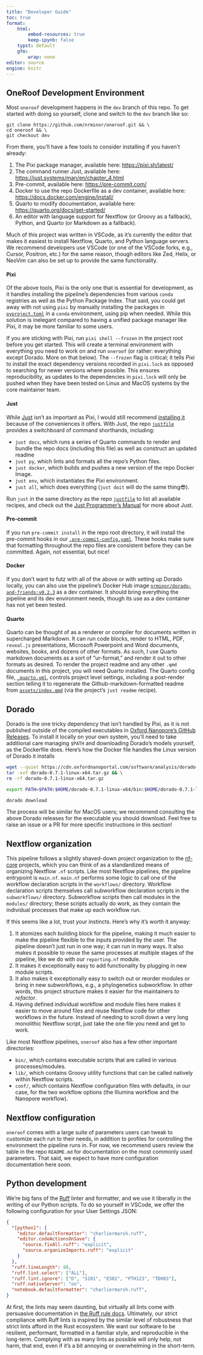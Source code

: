 ```yaml
---
title: "Developer Guide"
toc: true
format:
    html:
        embed-resources: true
        keep-ipynb: false
    typst: default
    gfm:
        wrap: none
editor: source
engine: knitr
---
```


## OneRoof Development Environment

Most `oneroof` development happens in the `dev` branch of this repo. To get started with doing so yourself, clone and switch to the `dev` branch like so:

```
git clone https://github.com/nrminor/oneroof.git && \
cd oneroof && \
git checkout dev
```

From there, you'll have a few tools to consider installing if you haven't already:

1. The Pixi package manager, available here: [https://pixi.sh/latest/](https://pixi.sh/latest/)
2. The command runner Just, available here: [https://just.systems/man/en/chapter_4.html](https://just.systems/man/en/chapter_4.html)
3. Pre-commit, available here: [https://pre-commit.com/](https://pre-commit.com/)
4. Docker to use the repo Dockerfile as a dev container, available here: [https://docs.docker.com/engine/install/](https://docs.docker.com/engine/install/)
5. Quarto to modify documentation, available here: [https://quarto.org/docs/get-started/](https://quarto.org/docs/get-started/)
6. An editor with language support for Nextflow (or Groovy as a fallback), Python, and Quarto (or Markdown as a fallback).

Much of this project was written in VSCode, as it's currently the editor that makes it easiest to install Nextflow, Quarto, and Python language servers. We recommend developers use VSCode (or one of the VSCode forks, e.g., Cursor, Positron, etc.) for the same reason, though editors like Zed, Helix, or NeoVim can also be set up to provide the same functionality.

#### Pixi

Of the above tools, Pixi is the only one that is essential for development, as it handles installing the pipeline's dependencies from various `conda` registries as well as the Python Package Index. That said, you could get away with not using `pixi` by manually installing the packages in [`pyproject.toml`](../pyproject.toml) in a `conda` environment, using pip when needed. While this solution is inelegant compared to having a unified package manager like Pixi, it may be more familiar to some users.

If you are sticking with Pixi, run `pixi shell --frozen` in the project root before you get started. This will create a terminal environment with everything you need to work on and run `oneroof` (or rather: everything except Dorado. More on that below). The `--frozen` flag is critical; it tells Pixi to install the exact dependency versions recorded in `pixi.lock` as opposed to searching for newer versions where possible. This ensures reproducibility, as updates to the dependencies in `pixi.lock` will only be pushed when they have been tested on Linux and MacOS systems by the core maintainer team.

#### Just

While [Just](https://just.systems/man/en/chapter_1.html) isn't as important as Pixi, I would still recommend [installing it](https://just.systems/man/en/chapter_4.html) because of the conveniences it offers. With Just, the repo [`justfile`](../justfile) provides a switchboard of command shorthands, including:

- `just docs`, which runs a series of Quarto commands to render and bundle the repo docs (including this file) as well as construct an updated readme
- `just py`, which lints and formats all the repo's Python files.
- `just docker`, which builds and pushes a new version of the repo Docker Image.
- `just env`, which instantiates the Pixi environment.
- `just all`, which does everything (`just doit` will do the same thing😎).

Run `just` in the same directory as the repo [`justfile`](../justfile) to list all available recipes, and check out the [Just Programmer's Manual](https://just.systems/man/en/chapter_1.html) for more about Just.

#### Pre-commit

If you run `pre-commit install` in the repo root directory, it will install the pre-commit hooks in our [`.pre-commit-config.yaml`](../.pre-commit-config.yaml). These hooks make sure that formatting throughout the repo files are consistent before they can be committed. Again, not essential, but nice!

#### Docker

If you don't want to futz with all of the above or with setting up Dorado locally, you can also use the pipeline's Docker Hub image [`nrminor/dorado-and-friends:v0.2.3`](https://hub.docker.com/r/nrminor/dorado-and-friends) as a dev container. It should bring everything the pipeline and its dev environment needs, though its use as a dev container has not yet been tested.

#### Quarto

Quarto can be thought of as a renderer or compiler for documents written in supercharged Markdown. It can run code blocks, render to HTML, PDF, `reveal.js` presentations, Microsoft Powerpoint and Word documents, websites, books, and dozens of other formats. As such, I use Quarto markdown documents as a sort of "ur-format," and render it out to other formats as desired. To render the project readme and any other `.qmd` documents in this project, you will need Quarto installed. The Quarto config file, [`_quarto.yml`](../_quarto.yml), controls project level settings, including a post-render section telling it to regenerate the Github-markdown-formatted readme from [`assets/index.qmd`](index.qmd) (via the project's `just readme` recipe).

## Dorado

Dorado is the one tricky dependency that isn't handled by Pixi, as it is not published outside of the compiled executables in [Oxford Nanopore's GitHub Releases](https://github.com/nanoporetech/dorado/releases). To install it locally on your own system, you'll need to take additional care managing `$PATH` and downloading Dorado's models yourself, as the Dockerfile does. Here's how the Docker file handles the Linux version of Dorado it installs

```bash
wget --quiet https://cdn.oxfordnanoportal.com/software/analysis/dorado-0.7.1-linux-x64.tar.gz && \
tar -xvf dorado-0.7.1-linux-x64.tar.gz && \
rm -rf dorado-0.7.1-linux-x64.tar.gz

export PATH=$PATH:$HOME/dorado-0.7.1-linux-x64/bin:$HOME/dorado-0.7.1-linux-x64/lib:$HOME/dorado-0.7.1-linux-x64

dorado download
```

The process will be similar for MacOS users; we recommend consulting the above Dorado releases for the executable you should download. Feel free to raise an issue or a PR for more specific instructions in this section!

## Nextflow organization

This pipeline follows a slightly shaved-down project organization to the [nf-core](https://nf-co.re/) projects, which you can think of as a standardized means of organizing Nextflow `.nf` scripts. Like most Nextflow pipelines, the pipeline entrypoint is `main.nf`. `main.nf` performs some logic to call one of the workflow declaration scripts in the `workflows/` directory. Workflow declaration scripts themselves call subworkflow declaration scripts in the `subworkflows/` directory. Subworkflow scripts then call modules in the `modules/` directory; these scripts actually do work, as they contain the individual processes that make up each workflow run.

If this seems like a lot, trust your instincts. Here's why it's worth it anyway:

1. It atomizes each building block for the pipeline, making it much easier to make the pipeline flexible to the inputs provided by the user. The pipeline doesn't just run in one way; it can run in many ways. It also makes it possible to reuse the same processes at multiple stages of the pipeline, like we do with our `reporting.nf` module.
2. It makes it exceptionally easy to add functionality by plugging in new module scripts.
3. It also makes it exceptionally easy to switch out or reorder modules or bring in new subworkflows, e.g., a phylogenetics subworkflow. In other words, this project structure makes it easier for the maintainers _to refactor_.
4. Having defined individual workflow and module files here makes it easier to move around files and reuse Nextflow code for other workflows in the future. Instead of needing to scroll down a very long monolithic Nextflow script, just take the one file you need and get to work.

Like most Nextflow pipelines, `oneroof` also has a few other important directories:

- `bin/`, which contains executable scripts that are called in various processes/modules.
- `lib/`, which contains Groovy utility functions that can be called natively within Nextflow scripts.
- `conf/`, which contains Nextflow configuration files with defaults, in our case, for the two workflow options (the Illumina workflow and the Nanopore workflow).

## Nextflow configuration

`oneroof` comes with a large suite of parameters users can tweak to customize each run to their needs, in addition to profiles for controlling the environment the pipeline runs in. For now, we recommend users review the table in the repo `README.md` for documentation on the most commonly used parameters. That said, we expect to have more configuration documentation here soon.

## Python development

We're big fans of the [Ruff](https://docs.astral.sh/ruff/) linter and formatter, and we use it liberally in the writing of our Python scripts. To do so yourself in VSCode, we offer the following configuration for your User Settings JSON:

```json
{
  "[python]": {
    "editor.defaultFormatter": "charliermarsh.ruff",
    "editor.codeActionsOnSave": {
      "source.fixAll.ruff": "explicit",
      "source.organizeImports.ruff": "explicit"
    }
  },
  "ruff.lineLength": 88,
  "ruff.lint.select": ["ALL"],
  "ruff.lint.ignore": ["D", "S101", "E501", "PTH123", "TD003"],
  "ruff.nativeServer": "on",
  "notebook.defaultFormatter": "charliermarsh.ruff",
}
```

At first, the lints may seem daunting, but virtually all lints come with persuasive documentation in [the Ruff rule docs](https://docs.astral.sh/ruff/rules/). Ultimately, our strict compliance with Ruff lints is inspired by the similar level of robustness that strict lints afford in the Rust ecosystem. We want our software to be resilient, performant, formatted in a familiar style, and reproducible in the long-term. Complying with as many lints as possible will only help, not harm, that end, even if it's a bit annoying or overwhelming in the short-term.
